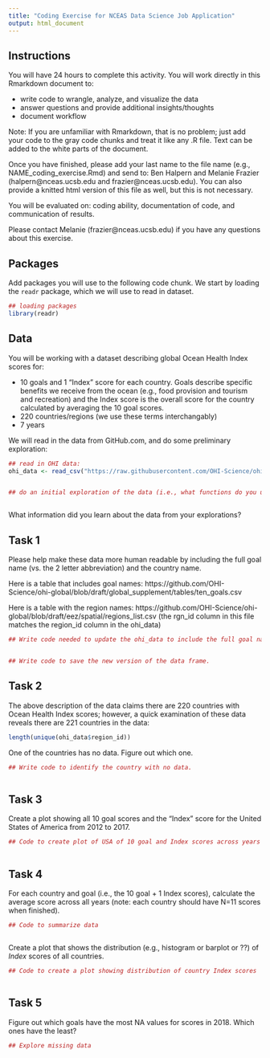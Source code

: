 ```yaml
---
title: "Coding Exercise for NCEAS Data Science Job Application"
output: html_document
---
```


## Instructions

You will have 24 hours to complete this activity. You will work directly in this Rmarkdown document to:

- write code to wrangle, analyze, and visualize the data  
- answer questions and provide additional insights/thoughts
- document workflow

Note: If you are unfamiliar with Rmarkdown, that is no problem; just add your code to the gray code chunks and treat it like any .R file. Text can be added to the white parts of the document.

Once you have finished, please add your last name to the file name (e.g., NAME_coding_exercise.Rmd) and send to: Ben Halpern and Melanie Frazier (halpern@nceas.ucsb.edu and frazier@nceas.ucsb.edu). 
You can also provide a knitted html version of this file as well, but this is not necessary.

You will be evaluated on: coding ability, documentation of code, and communication of results.     


Please contact Melanie (frazier@nceas.ucsb.edu) if you have any questions about this exercise.


## Packages

Add packages you will use to the following code chunk.  We start by loading the `readr` package, which we will use to read in dataset.

```r

## loading packages
library(readr)

```



## Data

You will be working with a dataset describing global Ocean Health Index scores for:
 
  - 10 goals and 1 "Index" score for each country.  Goals describe specific benefits we receive from the ocean (e.g., food provision and tourism and recreation) and the Index score is the overall score for the country calculated by averaging the 10 goal scores. 
  - 220 countries/regions (we use these terms interchangably)
  - 7 years
  
We will read in the data from GitHub.com, and do some preliminary exploration:

```r

## read in OHI data:
ohi_data <- read_csv("https://raw.githubusercontent.com/OHI-Science/ohiprep_v2019/gh-pages/Reference/Lessons_in_OHI/coding_exercise/scores.csv")


## do an initial exploration of the data (i.e., what functions do you use to familiarize yourself with a dataset):



```

What information did you learn about the data from your explorations? 


## Task 1

Please help make these data more human readable by including the full goal name (vs. the 2 letter abbreviation) and the country name.  

Here is a table that includes goal names: https://github.com/OHI-Science/ohi-global/blob/draft/global_supplement/tables/ten_goals.csv

Here is a table with the region names: https://github.com/OHI-Science/ohi-global/blob/draft/eez/spatial/regions_list.csv
(the rgn_id column in this file matches the region_id column in the ohi_data)

```r

## Write code needed to update the ohi_data to include the full goal name and the country name.


## Write code to save the new version of the data frame.


```


## Task 2

The above description of the data claims there are 220 countries with Ocean Health Index scores; however, a quick examination of these data reveals there are 221 countries in the data:

```r

length(unique(ohi_data$region_id))

```


One of the countries has no data.  Figure out which one.

```r

## Write code to identify the country with no data.



```


## Task 3

Create a plot showing all 10 goal scores and the "Index" score for the United States of America from 2012 to 2017. 

```r

## Code to create plot of USA of 10 goal and Index scores across years



```


## Task 4

For each country and goal (i.e., the 10 goal + 1 Index scores), calculate the average score across all years (note: each country should have N=11 scores when finished).

```r

## Code to summarize data



```


Create a plot that shows the distribution (e.g., histogram or barplot or ??) of *Index* scores of all countries.

```r

## Code to create a plot showing distribution of country Index scores



```



## Task 5
Figure out which goals have the most NA values for scores in 2018.  Which ones have the least?  

```r

## Explore missing data


```


